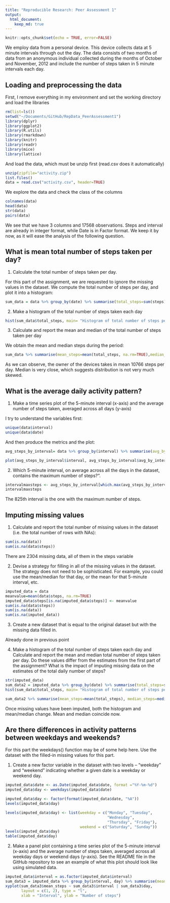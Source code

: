 ```yaml
---
title: "Reproducible Research: Peer Assessment 1"
output: 
  html_document:
    keep_md: true
---
```


```r
knitr::opts_chunk$set(echo = TRUE, error=FALSE)
```


We employ data from a personal device. This device collects data at 5 minute intervals through out the day. The data consists of two months of data from an anonymous individual collected during the months of October and November, 2012 and include the number of steps taken in 5 minute intervals each day.

## Loading and preprocessing the data
First, I remove everything in my environment and set the working directory and load the libraries
```r
rm(list=ls())
setwd("~/Documents/GitHub/RepData_PeerAssessment1")
library(dplyr)
library(ggplot2)
library(R.utils)
library(rmarkdown)
library(knitr)
library(readr)
library(mice)
library(lattice)
```
And load the data, which must be unzip first (read.csv does it automatically)
```r
unzip(zipfile="activity.zip")
list.files()
data = read.csv("activity.csv", header=TRUE)
```
We explore the data and check the class of the columns

```r
colnames(data)
head(data)
str(data)
pairs(data)
```
We see that we have 3 columns and 17568 observations. Steps and interval are already in integer format, while Date is in Factor format. We keep it by now, as it will ease the analysis of the following question. 


## What is mean total number of steps taken per day?
1. Calculate the total number of steps taken per day. 


For this part of the assignment, we are requested to ignore the missing values in the dataset. We compute the total number of steps per day, and plot it into a histogram:
```r
sum_data = data %>% group_by(date) %>% summarise(total_steps=sum(steps))
```
2. Make a histogram of the total number of steps taken each day

```r
hist(sum_data$total_steps, main= "Histogram of total number of steps per day", xlab="Total number of steps", ylab="Frequency")
```


3. Calculate and report the mean and median of the total number of steps taken per day

We obtain the mean and median steps during the period:
```r
sum_data %>% summarise(mean_steps=mean(total_steps, na.rm=TRUE),median_steps=median(total_steps, na.rm=TRUE))
```

As we can observe, the owner of the devices takes in mean 10766 steps per day. Median is very close, which suggests distribution is not very much skewed.


## What is the average daily activity pattern?
1. Make a time series plot of the 5-minute interval (x-axis) and the average number of steps taken, averaged across all days (y-axis)

I try to understand the variables first:
```r
unique(data$interval)
unique(data$date)
```

And then produce the metrics and the plot:

```r
avg_steps_by_interval= data %>% group_by(interval) %>% summarise(avg_by_interval=mean(steps, na.rm=TRUE))

plot(avg_steps_by_interval$interval, avg_steps_by_interval$avg_by_interval, xlab= "Interval of the day (in 5 mins)", ylab="Average steps taken, across all days", main= "Average daily activity pattern", type="l")
```

2. Which 5-minute interval, on average across all the days in the dataset, contains the maximum number of steps?".

```r
intervalmaxsteps <- avg_steps_by_interval[which.max(avg_steps_by_interval$avg_by_interval),]$interval
intervalmaxsteps 
```

The 825th interval is the one with the maximum number of steps.


## Imputing missing values

1. Calculate and report the total number of missing values in the dataset (i.e. the total number of rows with NAs):

```r
sum(is.na(data)) 
sum(is.na(data$steps))
```

There are 2304 missing data, all of them in the steps variable

2. Devise a strategy for filling in all of the missing values in the dataset. The strategy does not need to be sophisticated. For example, you could use the mean/median for that day, or the mean for that 5-minute interval, etc.

```r
imputed_data = data
meanvalue=mean(data$steps, na.rm=TRUE)
imputed_data$steps[is.na(imputed_data$steps)] <- meanvalue
sum(is.na(data$steps))
sum(is.na(data))
sum(is.na(imputed_data))
```



3. Create a new dataset that is equal to the original dataset but with the missing data filled in.

Already done in previous point

4. Make a histogram of the total number of steps taken each day and Calculate and report the mean and median total number of steps taken per day. Do these values differ from the estimates from the first part of the assignment? What is the impact of imputing missing data on the estimates of the total daily number of steps?

```r
str(imputed_data)
sum_data2 = imputed_data %>% group_by(date) %>% summarise(total_steps=sum(steps))
hist(sum_data$total_steps, main= "Histogram of total number of steps per day", xlab="Total number of steps", ylab="Frequency")
```

```r
sum_data2 %>% summarise(mean_steps=mean(total_steps), median_steps=median(total_steps))
```

Once missing values have been imputed, both the histogram and mean/median change. Mean and median coincide now.

## Are there differences in activity patterns between weekdays and weekends?

For this part the weekdays() function may be of some help here. Use the dataset with the filled-in missing values for this part.

1. Create a new factor variable in the dataset with two levels – “weekday” and “weekend” indicating whether a given date is a weekday or weekend day.


```r
imputed_data$date <- as.Date(imputed_data$date, format ="%Y-%m-%d")
imputed_data$day <- weekdays(imputed_data$date)

imputed_data$day <- factor(format(imputed_data$date, "%A"))
levels(imputed_data$day)

levels(imputed_data$day) <- list(weekday = c("Monday", "Tuesday",
                                             "Wednesday", 
                                             "Thursday", "Friday"),
                                 weekend = c("Saturday", "Sunday"))
levels(imputed_data$day)
table(imputed_data$day)


```




2. Make a panel plot containing a time series plot of the 5-minute interval (x-axis) and the average number of steps taken, averaged across all weekday days or weekend days (y-axis). See the README file in the GitHub repository to see an example of what this plot should look like using simulated data.


```r
imputed_data$interval = as.factor(imputed_data$interval)
sum_data3 = imputed_data %>% group_by(interval, day) %>% summarise(mean_steps=mean(steps))
xyplot(sum_data3$mean_steps ~ sum_data3$interval | sum_data3$day, 
       layout = c(1, 2), type = "l", 
       xlab = "Interval", ylab = "Number of steps")

```




